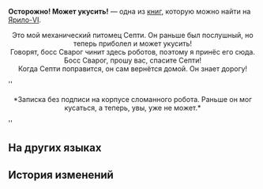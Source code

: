 {{Книга Инфобокс
|id           = 099
|Название     = Осторожно! Может укусить!
|Изображение  = Item Jarilo-VI Readable.png
|Мир          = Ярило-VI
|Томов        = 1
|Автор        = <!--нужно добавить-->
|Описание     = Записка, написанная детским почерком. Вероятно, это краткое изложение жизни какого-нибудь робота.
|Том1         = {{tx}}
|Источник1    = {{tx|Отсутствует источник}}
|Персонажи    = 
|Фракции      = 
}}
'''Осторожно! Может укусить!''' — одна из [[Книги|книг]], которую можно найти на [[Ярило-VI]].
<!--
==Получение==
<gallery>
Книга НАЗВАНИЕ.png|НАЗВАНИЕ
Локация НАЗВАНИЕ.png|Расположение на карте. Ближайший пространственный якорь «[[НАЗВАНИЕ]]»
</gallery>
-->
<div align="center">{{Размер|+4|Осторожно! Может укусить!}}

Это мой механический питомец Септи. Он раньше был послушный, но теперь приболел и может укусить!<br />
Говорят, босс Сварог чинит здесь роботов, поэтому я принёс его сюда.<br />
Босс Сварог, прошу вас, спасите Септи!<br />
Когда Септи поправится, он сам вернётся домой. Он знает дорогу!</div>

''<div align="center">*Записка без подписи на корпусе сломанного робота. Раньше он мог кусаться, а теперь, увы, уже не может.*</div>''

==На других языках==
{{На других языках
|en   = Will Bite, Do Not Approach!
|zhs  = 会咬人，禁止靠近！
|zht  = 會咬人，禁止靠近！
|ja   = 噛みます！近づかないで！
|ko   = 접근 금지, 물릴 수 있음!
|es   = ¡No acercarse, muerde!
|fr   = Attention, risque de morsure&nbsp;! Ne pas approcher&nbsp;!
|ru   = Осторожно! Может укусить!
|th   = ห้ามเข้าใกล้ ระวังถูกกัด!
|vi   = Biết Cắn Người, Cấm Đến Gần!
|de   = Wird beißen, nicht näherkommen!
|id   = Bisa Gigit, Dilarang Mendekat!
|pt   = Ele Morde, Não se Aproxime!
}}

==История изменений==
{{История изменений|2.7}}